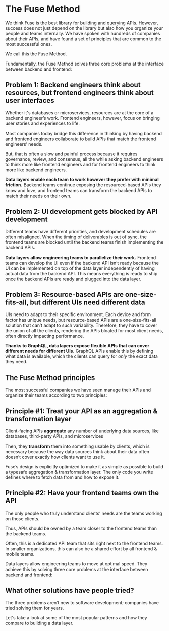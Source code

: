 # The Fuse Method

We think Fuse is the best library for building and querying APIs. However, success does not just depend on the library but also how you organize your people and teams internally. We have spoken with hundreds of companies about their APIs, and have found a set of principles that are common to the most successful ones.

We call this the Fuse Method.

Fundamentally, the Fuse Method solves three core problems at the interface between backend and frontend:

## Problem 1: Backend engineers think about resources, but frontend engineers think about user interfaces

Whether it's databases or microservices, resources are at the core of a backend engineer’s work. Frontend engineers, however, focus on bringing user stories and experiences to life.

Most companies today bridge this difference in thinking by having backend and frontend engineers collaborate to build APIs that match the frontend engineers’ needs.

But, that is often a slow and painful process because it requires governance, review, and consensus, all the while asking backend engineers to think more like frontend engineers and for frontend engineers to think more like backend engineers.

**Data layers enable each team to work however they prefer with minimal friction.** Backend teams continue exposing the resourced-based APIs they know and love, and frontend teams can transform the backend APIs to match their needs on their own.

## Problem 2: UI development gets blocked by API development

Different teams have different priorities, and development schedules are often misaligned. When the timing of deliverables is out of sync, the frontend teams are blocked until the backend teams finish implementing the backend APIs.

**Data layers allow engineering teams to parallelize their work.** Frontend teams can develop the UI even if the backend API isn’t ready because the UI can be implemented on top of the data layer independently of having actual data from the backend API. This means everything is ready to ship once the backend APIs are ready and plugged into the data layer.

## Problem 3: Resource-based APIs are one-size-fits-all, but different UIs need different data

UIs need to adapt to their specific environment. Each device and form factor has unique needs, but resource-based APIs are a one-size-fits-all solution that can’t adapt to such variability. Therefore, they have to cover the union of all the clients, rendering the APIs bloated for most client needs, often directly impacting performance.

**Thanks to GraphQL, data layers expose flexible APIs that can cover different needs for different UIs.** GraphQL APIs enable this by defining what data is available, which the clients can query for *only* the exact data they need.

## The Fuse Method principles

The most successful companies we have seen manage their APIs and organize their teams according to two principles:

## Principle #1: Treat your API as an aggregation & transformation layer

Client-facing APIs **aggregate** any number of underlying data sources, like databases, third-party APIs, and microservices

Then, they **transform** them into something usable by clients, which is necessary because the way data sources think about their data often doesn’t cover exactly how clients want to use it.

Fuse’s design is explicitly optimized to make it as simple as possible to build a typesafe aggregation & transformation layer. The only code you write defines where to fetch data from and how to expose it.

## Principle #2: Have your frontend teams own the API

The only people who truly understand clients’ needs are the teams working on those clients.

Thus, APIs should be owned by a team closer to the frontend teams than the backend teams.

Often, this is a dedicated API team that sits right next to the frontend teams. In smaller organizations, this can also be a shared effort by all frontend & mobile teams.

Data layers allow engineering teams to move at optimal speed. They achieve this by solving three core problems at the interface between backend and frontend:

## What other solutions have people tried?

The three problems aren’t new to software development; companies have tried solving them for years.

Let's take a look at some of the most popular patterns and how they compare to building a data layer.
